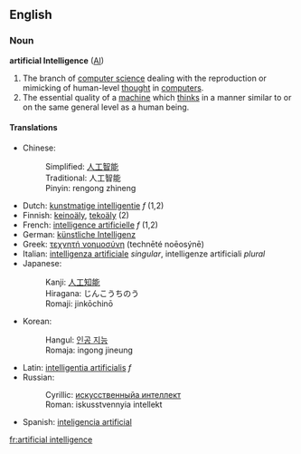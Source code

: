 ==English==
=== Noun ===
{{wikipedia}}
'''artificial Intelligence''' ([[AI]])

#The branch of [[computer science]] dealing with the reproduction or mimicking of human-level [[thought]] in [[computer]]s.
#The essential quality of a [[machine]] which [[think]]s in a manner similar to or on the same general level as a human being.

====Translations====
*Chinese:
*:Simplified: [[人工智能]]
*:Traditional: 人工智能
*:Pinyin: rengong zhineng
*Dutch: [[kunstmatige intelligentie]] ''f'' (1,2)
*Finnish: [[keinoäly]], [[tekoäly]] (2)
*French: [[intelligence artificielle]] ''f'' (1,2)
*German: [[künstliche Intelligenz]]
*Greek: [[τεχνητή νοημοσύνη]] (technēté noēosýnē)
*Italian: [[intelligenza artificiale]] ''singular'', intelligenze artificiali ''plural''
*Japanese: 
*:Kanji: [[人工知能]]
*:Hiragana: じんこうちのう
*:Romaji: jinkōchinō
*Korean: 
*:Hangul: [[인공 지능]]
*:Romaja: ingong jineung
*Latin: [[intelligentia artificialis]] ''f''
*Russian: 
*:Cyrillic: [[искусственныйа интеллект]]
*:Roman: iskusstvennyia intellekt
*Spanish: [[inteligencia artificial]]

[[fr:artificial intelligence]]